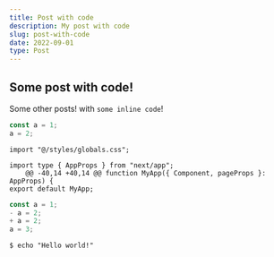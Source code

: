 ```yaml
---
title: Post with code
description: My post with code
slug: post-with-code
date: 2022-09-01
type: Post
---
```


## Some post with code!


Some other posts! with `some inline code`!

```js:sample.js showLineNumbers
const a = 1;
a = 2;
```

```tsx:App.tsx showLineNumbers {5,15-17}
import "@/styles/globals.css";

import type { AppProps } from "next/app";
	@@ -40,14 +40,14 @@ function MyApp({ Component, pageProps }: AppProps) {
export default MyApp;
```

```diff-js:some.js showLineNumbers {3-4}
const a = 1;
- a = 2;
+ a = 2;
a = 3;
```

```shell:Command
$ echo "Hello world!"
```
